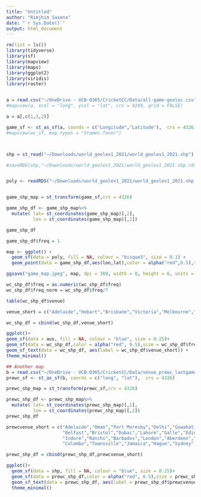 ```yaml
---
title: "Untitled"
author: "Rimjhim Saxena"
date: "`r Sys.Date()`"
output: html_document
---
```


```r
rm(list = ls())
library(tidyverse)
library(sf)
library(mapview)
library(maps)
library(ggplot2)
library(viridis)
library(raster)


a = read.csv("~/OneDrive - UCB-O365/CricketCC/Data/all-game-geoloc.csv")
#mapview(a, xcol = "long", ycol = "lat", crs = 4269, grid = FALSE)

a = a[,c(1,3,2)]

game_sf <- st_as_sf(a, coords = c("Longitude","Latitude"),  crs = 4326)
#mapview(wc_sf, map.types = "Stamen.Toner") 



shp = st_read("~/Downloads/world_geolev1_2021/world_geolev1_2021.shp")

#saveRDS(shp,"~/Downloads/world_geolev1_2021/world_geolev1_2021.shp.rds")


poly <- readRDS("~/Downloads/world_geolev1_2021/world_geolev1_2021.shp.rds") 


game_shp_map = st_transform(game_sf,crs = 4326)

game_shp_df <- game_shp_map%>%
  mutate( lat= st_coordinates(game_shp_map)[,2],
          lon = st_coordinates(game_shp_map)[,1])

game_shp_df

game_shp_df$freq = 1

map <- ggplot() + 
  geom_sf(data = poly, fill = NA, colour = "bisque3", size = 0.1) + 
  geom_point(data = game_shp_df,aes(lon,lat),color = alpha("red",0.5),size = game_shp_df$freq) 

ggsave("game_map.jpeg", map, dpi = 300, width = 8, height = 6, units = "in")

```

```r
wc_shp_df$freq = as.numeric(wc_shp_df$freq)
wc_shp_df$freq_norm = wc_shp_df$freq/7

table(wc_shp_df$venue)

venue_short = c("Adelaide","Hobart","Brisbane","Victoria","Melbourne","Perth","Sydney")

wc_shp_df = cbind(wc_shp_df,venue_short)

ggplot()+
geom_sf(data = aus, fill = NA, colour = "blue", size = 0.25)+
geom_sf(data = wc_shp_df,color = alpha("red", 0.5),size = wc_shp_df$freq) +
geom_sf_text(data = wc_shp_df, aes(label = wc_shp_df$venue_short)) +
theme_minimal()

## Another map
b = read.csv("~/OneDrive - UCB-O365/CricketCC/Data/venue_prewc_lastgame.csv")
prewc_sf <- st_as_sf(b, coords = c("long", "lat"),  crs = 4326)

prewc_shp_map = st_transform(prewc_sf,crs = 4326)

prewc_shp_df <- prewc_shp_map%>%
  mutate( lat= st_coordinates(prewc_shp_map)[,1],
          lon = st_coordinates(prewc_shp_map)[,2])
prewc_shp_df

prewcvenue_short = c("Adelaide","Oman","Port Moresby","Delhi","Guwahati","Bay Oval","Lucknow","Brisbane","Ayr","Cairns",
                     "Belfast","Bristol","Dubai","Lahore","Galle","Edinburgh","Thiruvananthpuram","ChristChurch","Hazare","Rotterdam",
                     "Indore","Ranchi","Barbados","London","Aberdeen","Canberra","Karachi","Manchester","Pallekele","Perth","Bulawayo",
                     "Colombo","Townsville","Jamaica","Hague","Sydney","Southampton","Dublin","Townsville","Kirtipur","Windhoek")

prewc_shp_df = cbind(prewc_shp_df,prewcvenue_short)

ggplot()+
  geom_sf(data = shp, fill = NA, colour = "blue", size = 0.25)+
  geom_sf(data = prewc_shp_df,color = alpha("red", 0.5),size = prewc_shp_df$freq) +
  geom_sf_text(data = prewc_shp_df, aes(label = prewc_shp_df$prewcvenue_short)) +
  theme_minimal()




```